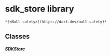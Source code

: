 # sdk_store library

    *[<Null safety>](https://dart.dev/null-safety)*

## Classes

##### [SDKStore](../model_sdk_store/SDKStore-class)
